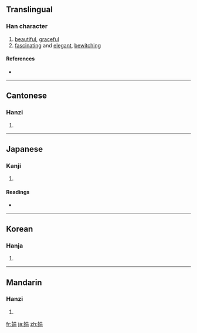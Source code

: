 {{also|姢}}
==Translingual==

===Han character===
{{Han char|rn=38|rad=女|as=07|sn=10|four=4642<sub>7</sub>|canj=女口月 (VRB)}}

# [[beautiful]], [[graceful]]
# [[fascinating]] and [[elegant]], [[bewitching]]

====References====
* {{Han ref|kx=0262.330|dkj=06321|dj=0529.300|hdz=21052.010|uh=5A1F|ud=23071|bh=AE53|bd=44627}}

----

==Cantonese==

===Hanzi===
{{yue-hanzi|jyut=|y=[[gyun1]]}}

# {{defn|Cantonese}}

----

==Japanese==

===Kanji===
{{ja-kanji|grade=|rs=女07}}

# {{defn|Japanese}}

====Readings====
* {{ja-readings|on=[[けん]] (ken), [[えん]] (en)|kun=[[あでやか]] (adeyaka), [[しなやか]] (shinayaka), [[こびる]] (kobiru)}}

----

==Korean==

===Hanja===
{{ko-hanja|hangeul=연|rv=yeon|mr=yŏn}}

# {{defn|Korean}}

----

==Mandarin==

===Hanzi===
{{cmn-hanzi|pin=[[juān]] ([[juan1]])|wg=[[chüan]]<sup>1</sup>}}

# {{defn|Mandarin}}

[[fr:娟]]
[[ja:娟]]
[[zh:娟]]